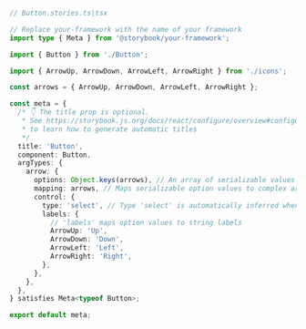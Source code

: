 ```ts
// Button.stories.ts|tsx

// Replace your-framework with the name of your framework
import type { Meta } from '@storybook/your-framework';

import { Button } from './Button';

import { ArrowUp, ArrowDown, ArrowLeft, ArrowRight } from './icons';

const arrows = { ArrowUp, ArrowDown, ArrowLeft, ArrowRight };

const meta = {
  /* 👇 The title prop is optional.
   * See https://storybook.js.org/docs/react/configure/overview#configure-story-loading
   * to learn how to generate automatic titles
   */
  title: 'Button',
  component: Button,
  argTypes: {
    arrow: {
      options: Object.keys(arrows), // An array of serializable values
      mapping: arrows, // Maps serializable option values to complex arg values
      control: {
        type: 'select', // Type 'select' is automatically inferred when 'options' is defined
        labels: {
          // 'labels' maps option values to string labels
          ArrowUp: 'Up',
          ArrowDown: 'Down',
          ArrowLeft: 'Left',
          ArrowRight: 'Right',
        },
      },
    },
  },
} satisfies Meta<typeof Button>;

export default meta;
```
